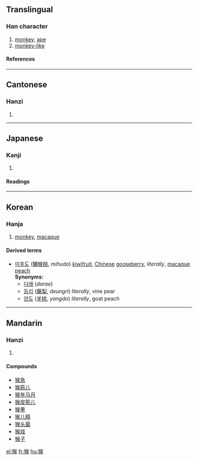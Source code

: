 ==Translingual==
===Han character===
{{Han char|rn=94|rad=犬|as=09|sn=12|four=4723<sub>4</sub>|canj=大竹人弓大 (KHONK)}}
# [[monkey]], [[ape]]
# [[monkey-like]]
====References====
{{Han ref|kx=0715.170|dkj=20553|dj=1127.120|hdz=21358.110|uh=7334|ud=29492|bh=B555|bd=46421}}

----

==Cantonese==
===Hanzi===
{{yue-hanzi|jyut=hau4|y=hau4}}
# {{defn|Cantonese}}

----
==Japanese==
===Kanji===
{{ja-kanji|grade=|rs=犬09}}
# {{defn|Japanese}} 
====Readings====
{{ja-readings|on=[[こう]] (kō), [[ご]] (go)|kun=[[さる]] (saru)}}

----
==Korean==
===Hanja===
{{ko-hanja|hangeul=후|eumhun=|rv=hu|mr=hu|y=hwu}}
# [[monkey]], [[macaque]]

====Derived terms====
*[[미후도]] ([[獼]][[猴#Korean|猴]][[桃]], ''mihudo'') [[kiwifruit]], [[Chinese]] [[gooseberry]], ''literally'', [[macaque]] [[peach]] <br> '''Synonyms:''' 
** [[다래]] (''darae'')  
** [[등리]] ([[藤]][[梨]], ''deungri'') ''literally'', vine pear 
** [[양도]] ([[羊]][[桃]], ''yangdo'') ''literally'', goat peach
 


----

==Mandarin==
===Hanzi===
{{cmn-hanzi|pin=[[hóu]] ([[hou2]])|wg=hou<sup>2</sup>}}
# {{defn|Mandarin}}

====Compounds====
*[[猴急]]
*[[猴筋儿]]
*[[猴年马月]]
*[[猴皮筋儿]]
*[[猴拳]]
*[[猴儿精]]
*[[猴头菌]]
*[[猴戏]]
*[[猴子]]

[[el:猴]]
[[fr:猴]]
[[hu:猴]]